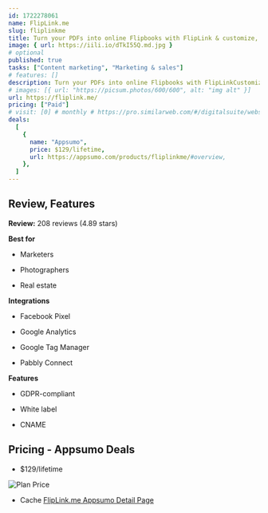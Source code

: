 ```yaml
---
id: 1722278061
name: FlipLink.me
slug: fliplinkme
title: Turn your PDFs into online Flipbooks with FlipLink & customize, share, and analyze how they perform
image: { url: https://iili.io/dTkI55Q.md.jpg }
# optional
published: true
tasks: ["Content marketing", "Marketing & sales"]
# features: []
description: Turn your PDFs into online Flipbooks with FlipLinkCustomize, analyze, and share how they perform
# images: [{ url: "https://picsum.photos/600/600", alt: "img alt" }]
url: https://fliplink.me/
pricing: ["Paid"]
# visit: [0] # monthly # https://pro.similarweb.com/#/digitalsuite/websiteanalysis/home
deals:
  [
    {
      name: "Appsumo",
      price: $129/lifetime,
      url: https://appsumo.com/products/fliplinkme/#overview,
    },
  ]
---
```


## Review, Features

**Review:** 208 reviews (4.89 stars)

**Best for**

- Marketers

- Photographers

- Real estate

**Integrations**

- Facebook Pixel

- Google Analytics

- Google Tag Manager

- Pabbly Connect

**Features**

- GDPR-compliant

- White label

- CNAME

## Pricing - Appsumo Deals

- $129/lifetime

<Img src="https://iili.io/dTkjgmN.png" alt="Plan Price" />

- Cache [FlipLink.me Appsumo Detail Page](https://iili.io/dTkwfYx.png)
